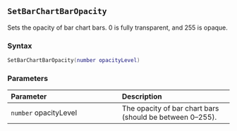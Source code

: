 ::: {.minipage data-latex="{\textwidth}"}
## `SetBarChartBarOpacity`

Sets the opacity of bar chart bars. 0 is fully transparent, and 255 is opaque.

### Syntax {-}

``` .lua
SetBarChartBarOpacity(number opacityLevel)
```

### Parameters {-}

**Parameter** | **Description**
| :-- | :-- |
| `number` opacityLevel | The opacity of bar chart bars (should be between 0--255). |
:::
